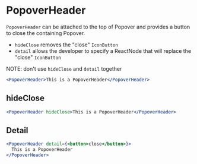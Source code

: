 
<Meta component={PopoverHeader} title="Docs/Components/Overlays/Popover/PopoverHeader" />

# PopoverHeader

`PopoverHeader` can be attached to the top of Popover and provides a button to close the containing Popover.

- `hideClose` removes the "close" `IconButton`
- `detail` allows the developer to specify a ReactNode that will replace the "close" `IconButton`

NOTE: don't use `hideClose` and `detail` together

```jsx
<PopoverHeader>This is a PopoverHeader</PopoverHeader>
```

## hideClose

```jsx
<PopoverHeader hideClose>This is a PopoverHeader</PopoverHeader>
```

## Detail

```jsx
<PopoverHeader detail={<button>close</button>}>
  This is a PopoverHeader
</PopoverHeader>
```